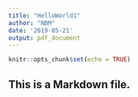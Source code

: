 ```yaml
---
title: "HelloWorld1"
author: "NBM"
date: '2019-05-21'
output: pdf_document
---
```


```r
knitr::opts_chunk$set(echo = TRUE)
```

## This is a Markdown file.

